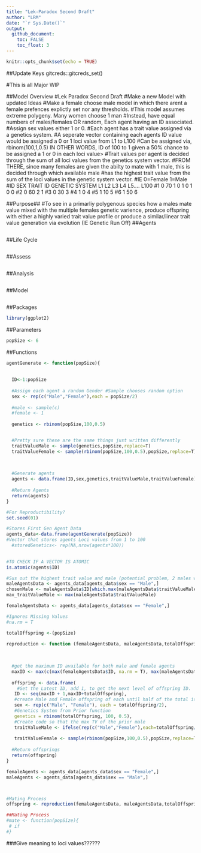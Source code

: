 ```yaml
---
title: "Lek-Paradox Second Draft"
author: "LRM"
date: "`r Sys.Date()`"
output: 
  github_document:
    toc: FALSE
    toc_float: 3
---
```


```r
knitr::opts_chunk$set(echo = TRUE)
```

##Update Keys
gitcreds::gitcreds_set()

#This is all Major WIP


##Model Overview
#Lek Paradox Second Draft
#Make a new Model with updated Ideas
#Make a female choose male model in which there arent a female prefences explictly set nor any thresholds.
#This model assumes extreme polygeny. Many women choose 1 man
#Instead, have equal numbers of males/females OR random, Each agent having an ID associated.
#Assign sex values either 1 or 0. 
#Each agent has a trait value assigned via a genetics system.
#A seperate vector containing each agents ID value would be assigned a 0 or 1 loci value from L1 to L100
#Can be assigned via, rbinom(100,1,0.5) IN OTHER WORDS, ID of 100 to 1 given a 50% chance to be assigned a 1 or 0 in each loci value>
#Trait values per agent is decided through the sum of all loci values from the genetics system vector.
#FROM THERE, since many females are given the abilty to mate with 1 male, this is decided through which available male 
#has the highest trait value from the sum of the loci values in the genetic system vector.
#IE  0=Female 1=Male 
#ID SEX TRAIT       ID    GENETIC SYSTEM L1 L2 L3 L4 L5.... L100
#1   0    70        1                     0 1  0  1  0      0 
#2   0    60        2                     1
#3   0    30        3
#4   1    0         4
#5   1    10        5
#6   1    50        6

##Purpose##
#To see in a primarliy polygenous species how a males mate value mixed with the multiple females genetic varience, produce offspring with either a highly varied trait value profile or produce a similar/linear trait value generation via evolution (IE Genetic Run Off)
##Agents
```r



```

##Life Cycle
```r

```


##Assess
```r

```


##Analysis
```r

```

##Model
```r

```


##Packages
```r

library(ggplot2)

```


##Parameters
```r

popSize <- 6

```



##Functions
```r

agentGenerate <- function(popSize){
  
  
  ID<-1:popSize
  
  #Assign each agent a random Gender #Sample chooses random option
  sex <- rep(c("Male","Female"),each = popSize/2)
  
  #male <- sample(c)
  #female <- 1
  
  genetics <- rbinom(popSize,100,0.5)


  #Pretty sure these are the same things just written differently
  traitValueMale <- sample(genetics,popSize,replace=T)
  traitValueFemale <- sample(rbinom(popSize,100,0.5),popSize,replace=T)
  
  

  #Generate agents
  agents <- data.frame(ID,sex,genetics,traitValueMale,traitValueFemale)
  
  #Return Agents
  return(agents)
}

#For Reproductibility?
set.seed(01)

#Stores First Gen Agent Data
agents_data<-data.frame(agentGenerate(popSize))
#Vector that stores agents Loci values from 1 to 100
  #storedGenetics<- rep(NA,nrow(agents*100))
  

#TO CHECK IF A VECTOR IS ATOMIC
is.atomic(agents$ID)

#Sus out the highest trait value and male (potential problem, 2 males with the same value)
maleAgentsData <- agents_data[agents_data$sex == "Male",]
chosenMale <- maleAgentsData$ID[which.max(maleAgentsData$traitValueMale)]
max_traitValueMale <- max(maleAgentsData$traitValueMale)

femaleAgentsData <- agents_data[agents_data$sex == "Female",]

#Ignores Missing Values
#na.rm = T

totalOffspring <-(popSize)

reproduction <- function (femaleAgentsData, maleAgentsData,totalOffspring){
  
  
  
  #get the maximum ID available for both male and female agents
  maxID <- max(c(max(femaleAgentsData$ID, na.rm = T), max(maleAgentsData$ID, na.rm = T)))
  
  offspring <- data.frame(
    #Get the Latest ID, add 1, to get the next level of offspring ID.
   ID <- seq(maxID + 1,maxID+totalOffspring),
   #create Male and Female offspring of each until half of the total is met
   sex <- rep(c("Male", "Female"), each = totalOffspring/2),
   #Genetics System from Prior function
   genetics = rbinom(totalOffspring, 100, 0.5),
   #Create code so that the max TV of the prior male 
   traitValueMale <- ifelse(rep(c("Male","Female"),each=totalOffspring/2)== "Male", max_traitValueMale, rep(max(maleAgentsData$traitValueMale, na.rm = TRUE),totalOffspring)),
   
   traitValueFemale <- sample(rbinom(popSize,100,0.5),popSize,replace=T), totalOffspring, replace = T)
  
  #Return offsprings
  return(offspring)
}

femaleAgents <- agents_data[agents_data$sex == "Female",]
maleAgents <- agents_data[agents_data$sex == "Male",]



#Mating Process
offspring <- reproduction(femaleAgentsData, maleAgentsData,totalOffspring)

##Mating Process
#mate <- function(popSize){
 # if
#}   

```






###Give meaning to loci values??????



```r

```

